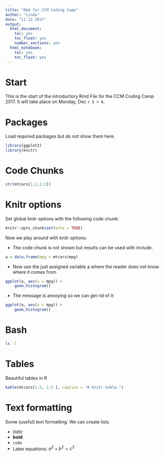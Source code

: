 ```yaml
---
title: "Rmd for CCM Coding Camp"
author: "Linda"
date: "11 12 2017"
output:
  html_document:
    toc: yes
    toc_float: yes
    number_sections: yes
  html_notebook:
    toc: yes
    toc_float: yes
---
```


# Start

This is the start of the introductory Rmd File for the CCM Coding Camp 2017. It will take place on Monday, Dec `r 5 + 6`.

# Packages

Load required packages but do not show them here.

```r
library(ggplot2)
library(knitr)
```

# Code Chunks

```r
str(mtcars[1:2,1:2])
```

# Knitr options

Set global knitr options with the following code chunk:

```r
knitr::opts_chunk$set(echo = TRUE)
```

Now we play around with knitr options:

* The code chunk is not shown but results can be used with include.

```r
a = data.frame(mpg = mtcars$mpg)
```

* Now use the just assigned variable a where the reader does not know where it comes from.

```r
ggplot(a, aes(x = mpg)) +
    geom_histogram()
```

* The message is annoying so we can get rid of it:

```r
ggplot(a, aes(x = mpg)) +
    geom_histogram()
```

# Bash

```bash
ls -l
```

# Tables

Beautiful tables in R

```r
kable(mtcars[1:5, 1:3 ], caption = "A knitr kable.")
```

# Text formatting

Some (useful) text formatting: We can create lists

- *italic*
- **bold**
- `code`
- Latex equations: $a^2 + b^2 = c^2$


